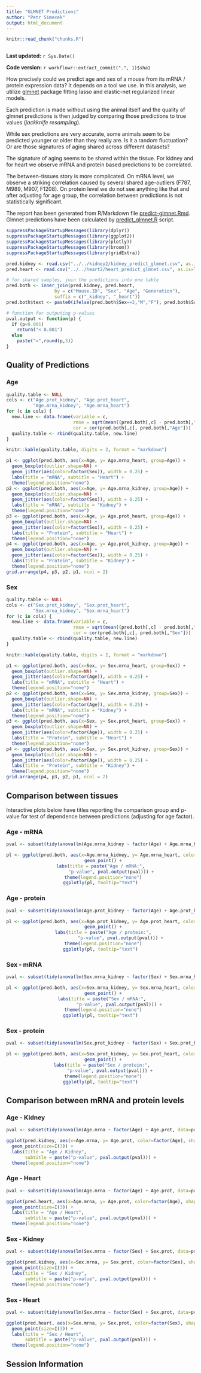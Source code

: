 ---
title: "GLMNET Predictions"
author: "Petr Simecek"
output: html_document
---

```{r read-chunk, include=FALSE, cache=FALSE}
knitr::read_chunk("chunks.R")
```

```{r knitr-opts-chunk, include=FALSE}
```

**Last updated:** `r Sys.Date()`

**Code version:** `r workflowr::extract_commit(".", 1)$sha1`


How precisely could we predict age and sex of a mouse from its mRNA / protein expression data? It depends on a tool we use. In this analysis, we utilize [glmnet](https://cran.r-project.org/web/packages/glmnet/index.html) package fitting lasso and elastic-net regularized linear models. 

Each prediction is made without using the animal itself and the quality of glmnet predictions is then judged by comparing those predictions to true values (*jackknife resampling*). 

While sex predictions are very accurate, some animals seem to be predicted younger or older than they really are. Is it a random fluctuation? Or are those signatures of aging shared across different datasets?

The signature of aging seems to be shared within the tissue. For kidney and for heart we observe mRNA and protein based predictions to be correlated.

The between-tissues story is more complicated. On mRNA level, we observe a striking correlation caused by several shared age-outliers (F787, M989, M907, F1208). On protein level we do not see anything like that and after adjusting for age group, the correlation between predictions is not statistically significant. 

The report has been generated from R/Markdown file [predict-glmnet.Rmd](https://github.com/simecek/TheAgingProteome/blob/master/analysis/predict-glmnet.Rmd). Glmnet predictions have been calculated by [predict_glmnet.R](https://github.com/simecek/TheAgingProteome/blob/master/code/predict_glmnet.R) script.

```{r read_data, include=FALSE}
suppressPackageStartupMessages(library(dplyr))
suppressPackageStartupMessages(library(ggplot2))
suppressPackageStartupMessages(library(plotly))
suppressPackageStartupMessages(library(broom))
suppressPackageStartupMessages(library(gridExtra))

pred.kidney <- read.csv("../../kidney2/kidney_predict_glmnet.csv", as.is=TRUE)
pred.heart <- read.csv("../../heart2/heart_predict_glmnet.csv", as.is=TRUE)

# for shared samples, join the predictions into one table
pred.both <- inner_join(pred.kidney, pred.heart, 
                  by = c("Mouse.ID", "Sex", "Age", "Generation"),
                  suffix = c("_kidney", "_heart"))
pred.both$text <- paste0(ifelse(pred.both$Sex==2,"M","F"), pred.both$Sample.Number_kidney)

# function for outputing p-values
pval.output <- function(p) {
  if (p<0.001) 
    return("< 0.001") 
  else 
    paste("=",round(p,3))
}

```


## Quality of Predictions

### Age

```{r qt_age, echo=FALSE}
quality.table <- NULL
cols <- c("Age.prot_kidney", "Age.prot_heart", 
          "Age.mrna_kidney", "Age.mrna_heart")
for (c in cols) {
  new.line <- data.frame(variable = c,
                         rmse = sqrt(mean((pred.both[,c] - pred.both[,"Age"])^2)),
                         cor = cor(pred.both[,c], pred.both[,"Age"]))
  quality.table <- rbind(quality.table, new.line)
}

knitr::kable(quality.table, digits = 2, format = "markdown")
```

```{r quality_kidney_age, echo=FALSE, fig.width=8, fig.height=8}
p1 <- ggplot(pred.both, aes(x=Age, y= Age.mrna_heart, group=Age)) +
  geom_boxplot(outlier.shape=NA) +
  geom_jitter(aes(color=factor(Sex)), width = 0.25) +
  labs(title = "mRNA", subtitle = "Heart") +
  theme(legend.position="none")
p2 <- ggplot(pred.both, aes(x=Age, y= Age.mrna_kidney, group=Age)) +
  geom_boxplot(outlier.shape=NA) +
  geom_jitter(aes(color=factor(Sex)), width = 0.25) +
  labs(title = "mRNA", subtitle = "Kidney") +
  theme(legend.position="none")
p3 <- ggplot(pred.both, aes(x=Age, y= Age.prot_heart, group=Age)) +
  geom_boxplot(outlier.shape=NA) +
  geom_jitter(aes(color=factor(Sex)), width = 0.25) +
  labs(title = "Protein", subtitle = "Heart") +
  theme(legend.position="none")
p4 <- ggplot(pred.both, aes(x=Age, y= Age.prot_kidney, group=Age)) +
  geom_boxplot(outlier.shape=NA) +
  geom_jitter(aes(color=factor(Sex)), width = 0.25) +
  labs(title = "Protein", subtitle = "Kidney") +
  theme(legend.position="none")
grid.arrange(p4, p3, p2, p1, ncol = 2)
```


### Sex 

```{r qt_sex, echo=FALSE}
quality.table <- NULL
cols <- c("Sex.prot_kidney", "Sex.prot_heart", 
          "Sex.mrna_kidney", "Sex.mrna_heart")
for (c in cols) {
  new.line <- data.frame(variable = c,
                         rmse = sqrt(mean((pred.both[,c] - pred.both[,"Sex"])^2)),
                         cor = cor(pred.both[,c], pred.both[,"Sex"]))
  quality.table <- rbind(quality.table, new.line)
}

knitr::kable(quality.table, digits = 2, format = "markdown")
```

```{r quality_kidney_sex, echo=FALSE, fig.width=8, fig.height=8}
p1 <- ggplot(pred.both, aes(x=Sex, y= Sex.mrna_heart, group=Sex)) +
  geom_boxplot(outlier.shape=NA) +
  geom_jitter(aes(color=factor(Age)), width = 0.25) +
  labs(title = "mRNA", subtitle = "Heart") +
  theme(legend.position="none")
p2 <- ggplot(pred.both, aes(x=Sex, y= Sex.mrna_kidney, group=Sex)) +
  geom_boxplot(outlier.shape=NA) +
  geom_jitter(aes(color=factor(Age)), width = 0.25) +
  labs(title = "mRNA", subtitle = "Kidney") +
  theme(legend.position="none")
p3 <- ggplot(pred.both, aes(x=Sex, y= Sex.prot_heart, group=Sex)) +
  geom_boxplot(outlier.shape=NA) +
  geom_jitter(aes(color=factor(Age)), width = 0.25) +
  labs(title = "Protein", subtitle = "Heart") +
  theme(legend.position="none")
p4 <- ggplot(pred.both, aes(x=Sex, y= Sex.prot_kidney, group=Sex)) +
  geom_boxplot(outlier.shape=NA) +
  geom_jitter(aes(color=factor(Age)), width = 0.25) +
  labs(title = "Protein", subtitle = "Kidney") +
  theme(legend.position="none")
grid.arrange(p4, p3, p2, p1, ncol = 2)
```

## Comparison between tissues 

Interactive plots below have titles reporting the comparison group and p-value for test of dependence between predictions (adjusting for age factor).

### Age - mRNA

<center>
```{r sod_age_mrna, echo=FALSE, fig.width=5, fig.height=5}
pval <- subset(tidy(anova(lm(Age.mrna_kidney ~ factor(Age) + Age.mrna_heart, data=pred.both))), term=="Age.mrna_heart")$p.value

pl <- ggplot(pred.both, aes(x=Age.mrna_kidney, y= Age.mrna_heart, color=factor(Age), shape=factor(Sex), text=text)) +
  geom_point() +
  labs(title = paste("Age / mRNA:",  
        "p-value", pval.output(pval))) +
  theme(legend.position="none")
ggplotly(pl, tooltip="text")
```
</center>

### Age - protein

<center>
```{r sod_age_prot, echo=FALSE, fig.width=5, fig.height=5}
pval <- subset(tidy(anova(lm(Age.prot_kidney ~ factor(Age) + Age.prot_heart, data=pred.both))), term=="Age.prot_heart")$p.value

pl <- ggplot(pred.both, aes(x=Age.prot_kidney, y= Age.prot_heart, color=factor(Age), shape=factor(Sex), text=text)) +
  geom_point() +
  labs(title = paste("Age / protein:",
               "p-value", pval.output(pval))) +
  theme(legend.position="none")
ggplotly(pl, tooltip="text")
```
</center>

### Sex - mRNA

<center>
```{r sod_Sex_mrna, echo=FALSE, fig.width=5, fig.height=5}
pval <- subset(tidy(anova(lm(Sex.mrna_kidney ~ factor(Sex) + Sex.mrna_heart, data=pred.both))), term=="Sex.mrna_heart")$p.value

pl <- ggplot(pred.both, aes(x=Sex.mrna_kidney, y= Sex.mrna_heart, color=factor(Sex), shape=factor(Age)), text=text) +
  geom_point() +
  labs(title = paste("Sex / mRNA:", 
              "p-value", pval.output(pval))) +
  theme(legend.position="none")
ggplotly(pl, tooltip="text")
```
</center>

### Sex - protein

<center>
```{r sod_Sex_prot, echo=FALSE, fig.width=5, fig.height=5}
pval <- subset(tidy(anova(lm(Sex.prot_kidney ~ factor(Sex) + Sex.prot_heart, data=pred.both))), term=="Sex.prot_heart")$p.value

pl <- ggplot(pred.both, aes(x=Sex.prot_kidney, y= Sex.prot_heart, color=factor(Sex), shape=factor(Age), text=text)) +
  geom_point() +
  labs(title = paste("Sex / protein:", 
       "p-value", pval.output(pval))) +
  theme(legend.position="none")
ggplotly(pl, tooltip="text")
```
</center>

## Comparison between mRNA and protein levels

### Age - Kidney

```{r sod_age_kidney, echo=FALSE, fig.width=5, fig.height=5}
pval <- subset(tidy(anova(lm(Age.mrna ~ factor(Age) + Age.prot, data=pred.kidney))), term=="Age.prot")$p.value

ggplot(pred.kidney, aes(x=Age.mrna, y= Age.prot, color=factor(Age), shape=factor(Sex))) +
  geom_point(size=I(3)) +
  labs(title = "Age / Kidney", 
       subtitle = paste("p-value", pval.output(pval))) +
  theme(legend.position="none")
```

### Age - Heart

```{r sod_age_heart, echo=FALSE, fig.width=5, fig.height=5}
pval <- subset(tidy(anova(lm(Age.mrna ~ factor(Age) + Age.prot, data=pred.heart))), term=="Age.prot")$p.value

ggplot(pred.heart, aes(x=Age.mrna, y= Age.prot, color=factor(Age), shape=factor(Sex))) +
  geom_point(size=I(3)) +
  labs(title = "Age / Heart", 
       subtitle = paste("p-value", pval.output(pval))) +
  theme(legend.position="none")
```

### Sex - Kidney

```{r sod_sex_kidney, echo=FALSE, fig.width=5, fig.height=5}
pval <- subset(tidy(anova(lm(Sex.mrna ~ factor(Sex) + Sex.prot, data=pred.kidney))), term=="Sex.prot")$p.value

ggplot(pred.kidney, aes(x=Sex.mrna, y= Sex.prot, color=factor(Sex), shape=factor(Age))) +
  geom_point(size=I(3)) +
  labs(title = "Sex / Kidney", 
       subtitle = paste("p-value", pval.output(pval))) +
  theme(legend.position="none")
```

### Sex - Heart

```{r sod_sex_heart, echo=FALSE, fig.width=5, fig.height=5}
pval <- subset(tidy(anova(lm(Sex.mrna ~ factor(Sex) + Sex.prot, data=pred.heart))), term=="Sex.prot")$p.value

ggplot(pred.heart, aes(x=Sex.mrna, y= Sex.prot, color=factor(Sex), shape=factor(Age))) +
  geom_point(size=I(3)) +
  labs(title = "Sex / Heart", 
       subtitle = paste("p-value", pval.output(pval))) +
  theme(legend.position="none")
```

## Session Information

```{r session-info}
```
